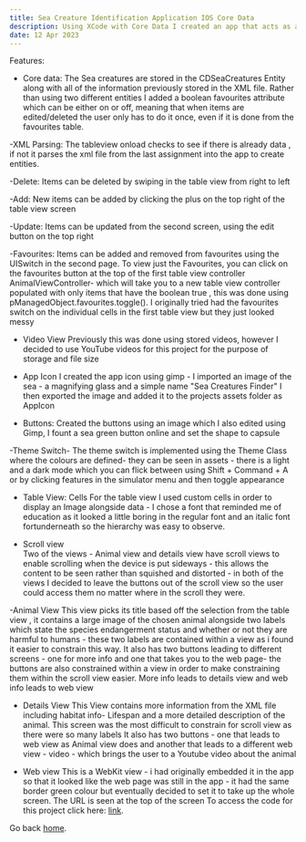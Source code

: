 ```yaml
---
title: Sea Creature Identification Application IOS Core Data
description: Using XCode with Core Data I created an app that acts as a lookup tool for Sea creatures. There are preloaded sea creatures and the user can then add update or delete the sea creatures as they wish
date: 12 Apr 2023
---
```







Features:

- Core data:
The Sea creatures are stored in the CDSeaCreatures Entity along with all of the information previously stored in the  XML file. Rather than using two different entities I added a boolean favourites attribute which can be either on or off, meaning that when items are edited/deleted the user only has to do it once, even if it is done from the favourites table.

-XML Parsing:
The tableview onload checks to see if there is already data , if not it parses the xml file from the last assignment into the app to create entities.

-Delete:
Items can be deleted by swiping in the table view from right to left

-Add:
New items can be added by clicking the plus on the top right of the table view screen

-Update:
Items can be updated from the second screen, using the edit button on the top right

-Favourites:
Items can be added and removed from favourites using the UISwitch in the second page. To view just the Favourites, you can click on the favourites button at the top of the first table view controller AnimalViewController- which will take you to a new table view controller populated with only items that have the boolean true , this was done using pManagedObject.favourites.toggle(). I originally tried had the favourites switch on the individual cells in the first table view but they just looked messy

- Video View 
Previously this was done using stored videos, however I decided to use YouTube videos for this project for the purpose of storage and file size

- App Icon
I created the app icon using gimp - I imported an image of the sea - a magnifying glass and a simple name  "Sea Creatures Finder" I then exported the image and added it to  the projects assets folder as AppIcon 

- Buttons:
Created the buttons using an image which I also edited using Gimp, I fount a sea green button online and set the shape to capsule

-Theme Switch-
The theme switch is implemented using the Theme Class where the colours are defined- they can be seen in assets - there is a light and a dark mode which you can flick between using Shift + Command + A or by clicking features in the simulator menu and then toggle appearance 

- Table View: Cells
For the table view I used custom cells in order to display an Image alongside data - I chose a font that reminded me of education as it looked a little boring in the regular font and an italic font fortunderneath so the hierarchy was easy to observe. 

- Scroll view   
Two of the views - Animal view and details view have scroll views to enable scrolling when the device is put sideways - this allows the content to be seen rather than squished and distorted - in both of the views I decided to leave the buttons out of the scroll view so the user could access them no matter where in the scroll they were.

-Animal View 
This view picks its title based off the selection from the table view , it contains a large image of the chosen animal alongside two labels which state the species  endangerment status and whether or not they are harmful to humans - these two labels are contained within a view as i found it easier to constrain this way. It also has two buttons leading to different screens - one for more info and one that takes you to the web page- the buttons are also constrained within a view in order to make constraining them within the scroll view easier. More info leads to details view and web info leads to web view

- Details View 
This View contains more information from the XML file including habitat info- Lifespan and a more detailed description of the animal. This screen was the most difficult to constrain for scroll view as there were so many labels It also has two buttons - one that leads to web view as Animal view does and another that leads to a different web view - video - which brings the user to a Youtube video about the animal 

- Web view 
This is a WebKit view - i had originally embedded it in the app so that it looked like the web page was still in the app - it had the same border green colour but eventually decided to set it to take up the whole screen. The URL is seen at the top of the screen 
To access the code for this project click here: [link](https://github.com/Melxnie98/SeaCreaturesCoreData).

Go back [home](/).
